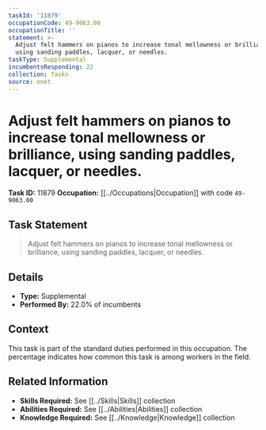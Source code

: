 ```yaml
---
taskId: '11879'
occupationCode: 49-9063.00
occupationTitle: ''
statement: >-
  Adjust felt hammers on pianos to increase tonal mellowness or brilliance,
  using sanding paddles, lacquer, or needles.
taskType: Supplemental
incumbentsResponding: 22
collection: Tasks
source: onet
---
```

# Adjust felt hammers on pianos to increase tonal mellowness or brilliance, using sanding paddles, lacquer, or needles.

**Task ID:** 11879
**Occupation:** [[../Occupations|Occupation]] with code `49-9063.00`

## Task Statement

> Adjust felt hammers on pianos to increase tonal mellowness or brilliance, using sanding paddles, lacquer, or needles.

## Details

- **Type:** Supplemental
- **Performed By:** 22.0% of incumbents

## Context

This task is part of the standard duties performed in this occupation. The percentage indicates how common this task is among workers in the field.

## Related Information

- **Skills Required:** See [[../Skills|Skills]] collection
- **Abilities Required:** See [[../Abilities|Abilities]] collection
- **Knowledge Required:** See [[../Knowledge|Knowledge]] collection

